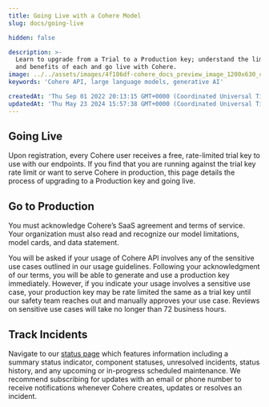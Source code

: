 ```yaml
---
title: Going Live with a Cohere Model
slug: docs/going-live

hidden: false

description: >-
  Learn to upgrade from a Trial to a Production key; understand the limitations
  and benefits of each and go live with Cohere.
image: ../../assets/images/4f186df-cohere_docs_preview_image_1200x630_copy.jpg
keywords: 'Cohere API, large language models, generative AI'

createdAt: 'Thu Sep 01 2022 20:13:15 GMT+0000 (Coordinated Universal Time)'
updatedAt: 'Thu May 23 2024 15:57:38 GMT+0000 (Coordinated Universal Time)'
---
```

## Going Live

Upon registration, every Cohere user receives a free, rate-limited trial key to use with our endpoints. If you find that you are running against the trial key rate limit or want to serve Cohere in production, this page details the process of upgrading to a Production key and going live.

## Go to Production

You must acknowledge Cohere’s SaaS agreement and terms of service. Your organization must also read and recognize our model limitations, model cards, and data statement.

You will be asked if your usage of Cohere API involves any of the sensitive use cases outlined in our usage guidelines. Following your acknowledgment of our terms, you will be able to generate and use a production key immediately. However, if you indicate your usage involves a sensitive use case, your production key may be rate limited the same as a trial key until our safety team reaches out and manually approves your use case. Reviews on sensitive use cases will take no longer than 72 business hours.

## Track Incidents

Navigate to our <a href="https://status.cohere.ai" target="_blank" >status page</a> which features information including a summary status indicator, component statuses, unresolved incidents, status history, and any upcoming or in-progress scheduled maintenance. We recommend subscribing for updates with an email or phone number to receive notifications whenever Cohere creates, updates or resolves an incident.
